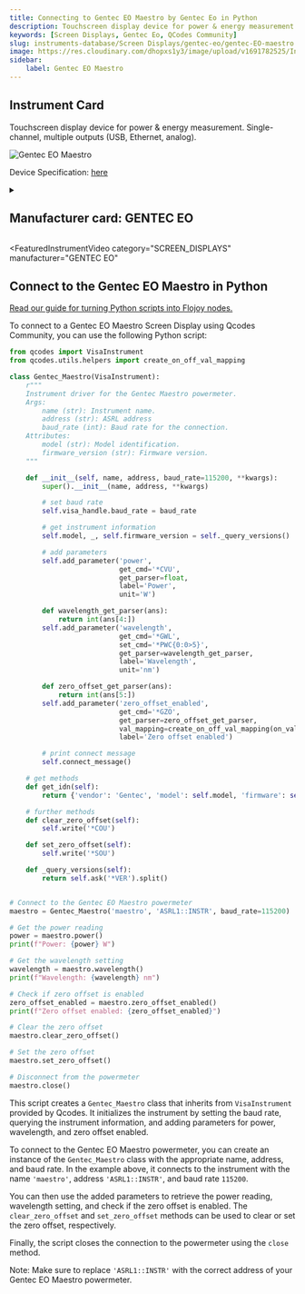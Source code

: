 ```yaml
---
title: Connecting to Gentec EO Maestro by Gentec Eo in Python
description: Touchscreen display device for power & energy measurement. Single-channel, multiple outputs (USB, Ethernet, analog).
keywords: [Screen Displays, Gentec Eo, QCodes Community] 
slug: instruments-database/Screen Displays/gentec-eo/gentec-EO-maestro 
image: https://res.cloudinary.com/dhopxs1y3/image/upload/v1691782525/Instruments/Screen%20Display/Gentec-EO-Maestro/Gentec-EO-Maestro.png
sidebar:
    label: Gentec EO Maestro 
---
```



## Instrument Card

Touchscreen display device for power & energy measurement. Single-channel, multiple outputs (USB, Ethernet, analog).


![Gentec EO Maestro](https://res.cloudinary.com/dhopxs1y3/image/upload/v1691782525/Instruments/Screen%20Display/Gentec-EO-Maestro/Gentec-EO-Maestro.png)

Device Specification: [here](https://downloads.gentec-eo.com/prod/cecfd555/MAESTRO-Product-specifications-Gentec-EO.pdf)

<details style={{ marginTop: "15px"}}>
<summary><h2 style={{display:'inline'}}>Manufacturer card: GENTEC EO</h2></summary>

![GENTEC EO](https://res.cloudinary.com/dhopxs1y3/image/upload/v1692813160/Instruments/Vendor%20Logos/GentecEO.png)

Gentec-EO is a manufacturer of laser beam measurement technologies

- Headquarters: Canada - QC
- Yearly Revenue (millions, USD): 14
- Vendor Website: [here](https://www.gentec-eo.com/)

</details>


<FeaturedInstrumentVideo
  category="SCREEN_DISPLAYS"
  manufacturer="GENTEC EO"
></FeaturedInstrumentVideo>

## Connect to the Gentec EO Maestro in Python

[Read our guide for turning Python scripts into Flojoy nodes.](https://docs.flojoy.ai/contribution/blocks/custom-flojoy-block/)



<Tabs>
<TabItem value="Flojoy" label="Flojoy" className="flojoy-instrument-tabs">

<NodeCardCollection category="SCREEN_DISPLAYS" manufacturer="Gentec Eo"></NodeCardCollection>

</TabItem>
<TabItem value="QCodes Community" label="QCodes Community">

To connect to a Gentec EO Maestro Screen Display using Qcodes Community, you can use the following Python script:

```python
from qcodes import VisaInstrument
from qcodes.utils.helpers import create_on_off_val_mapping

class Gentec_Maestro(VisaInstrument):
    r"""
    Instrument driver for the Gentec Maestro powermeter.
    Args:
        name (str): Instrument name.
        address (str): ASRL address
        baud_rate (int): Baud rate for the connection.
    Attributes:
        model (str): Model identification.
        firmware_version (str): Firmware version.
    """

    def __init__(self, name, address, baud_rate=115200, **kwargs):
        super().__init__(name, address, **kwargs)

        # set baud rate
        self.visa_handle.baud_rate = baud_rate

        # get instrument information
        self.model, _, self.firmware_version = self._query_versions()

        # add parameters
        self.add_parameter('power',
                           get_cmd='*CVU',
                           get_parser=float,
                           label='Power',
                           unit='W')

        def wavelength_get_parser(ans):
            return int(ans[4:])
        self.add_parameter('wavelength',
                           get_cmd='*GWL',
                           set_cmd='*PWC{0:0>5}',
                           get_parser=wavelength_get_parser,
                           label='Wavelength',
                           unit='nm')

        def zero_offset_get_parser(ans):
            return int(ans[5:])
        self.add_parameter('zero_offset_enabled',
                           get_cmd='*GZO',
                           get_parser=zero_offset_get_parser,
                           val_mapping=create_on_off_val_mapping(on_val=1, off_val=0),
                           label='Zero offset enabled')

        # print connect message
        self.connect_message()

    # get methods
    def get_idn(self):
        return {'vendor': 'Gentec', 'model': self.model, 'firmware': self.firmware_version}

    # further methods
    def clear_zero_offset(self):
        self.write('*COU')

    def set_zero_offset(self):
        self.write('*SOU')

    def _query_versions(self):
        return self.ask('*VER').split()


# Connect to the Gentec EO Maestro powermeter
maestro = Gentec_Maestro('maestro', 'ASRL1::INSTR', baud_rate=115200)

# Get the power reading
power = maestro.power()
print(f"Power: {power} W")

# Get the wavelength setting
wavelength = maestro.wavelength()
print(f"Wavelength: {wavelength} nm")

# Check if zero offset is enabled
zero_offset_enabled = maestro.zero_offset_enabled()
print(f"Zero offset enabled: {zero_offset_enabled}")

# Clear the zero offset
maestro.clear_zero_offset()

# Set the zero offset
maestro.set_zero_offset()

# Disconnect from the powermeter
maestro.close()
```

This script creates a `Gentec_Maestro` class that inherits from `VisaInstrument` provided by Qcodes. It initializes the instrument by setting the baud rate, querying the instrument information, and adding parameters for power, wavelength, and zero offset enabled.

To connect to the Gentec EO Maestro powermeter, you can create an instance of the `Gentec_Maestro` class with the appropriate name, address, and baud rate. In the example above, it connects to the instrument with the name `'maestro'`, address `'ASRL1::INSTR'`, and baud rate `115200`.

You can then use the added parameters to retrieve the power reading, wavelength setting, and check if the zero offset is enabled. The `clear_zero_offset` and `set_zero_offset` methods can be used to clear or set the zero offset, respectively.

Finally, the script closes the connection to the powermeter using the `close` method.

Note: Make sure to replace `'ASRL1::INSTR'` with the correct address of your Gentec EO Maestro powermeter.

</TabItem>
</Tabs>